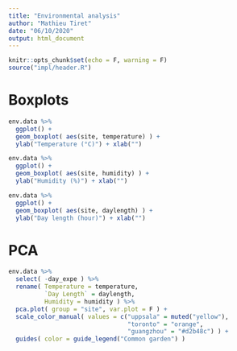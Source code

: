 ```yaml
---
title: "Environmental analysis"
author: "Mathieu Tiret"
date: "06/10/2020"
output: html_document
---
```


```r
knitr::opts_chunk$set(echo = F, warning = F)
source("impl/header.R")
```


# Boxplots

```r
env.data %>% 
  ggplot() + 
  geom_boxplot( aes(site, temperature) ) + 
  ylab("Temperature (°C)") + xlab("")

env.data %>% 
  ggplot() + 
  geom_boxplot( aes(site, humidity) ) + 
  ylab("Humidity (%)") + xlab("")

env.data %>% 
  ggplot() + 
  geom_boxplot( aes(site, daylength) ) + 
  ylab("Day length (hour)") + xlab("")
```


# PCA

```r
env.data %>% 
  select( -day_expe ) %>% 
  rename( Temperature = temperature, 
          `Day Length` = daylength,
          Humidity = humidity ) %>% 
  pca.plot( group = "site", var.plot = F ) + 
  scale_color_manual( values = c("uppsala" = muted("yellow"), 
                                 "toronto" = "orange",
                                 "guangzhou" = "#d2b48c") ) + 
  guides( color = guide_legend("Common garden") )
```
